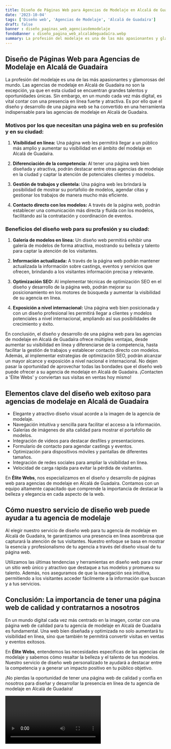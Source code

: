 ```yaml
---
title: Diseño de Páginas Web para Agencias de Modelaje en Alcalá de Guadaíra
date: '2023-10-04'
tags: ['Diseño web', 'Agencias de Modelaje', 'Alcalá de Guadaíra']
draft: false
banner : diseño_paginas_web_agenciasdemodelaje
fondoBanner : diseño_pagina_web_alcaládeguadaíra.webp
summary: La profesión del modelaje es una de las más apasionantes y glamorosas del mundo. Las agencias de modelaje en Alcalá de Guadaíra no son la excepción, ya que en esta ciudad se encuentran grandes talentos y oportunidades únicas. Sin embargo, en un mundo cada vez más digital, es vital contar con una presencia en línea fuerte y atractiva. Es por ello que el diseño y desarrollo de una página web se ha convertido en una herramienta indispensable para las agencias de modelaje en Alcalá de Guadaíra.
---
```


## Diseño de Páginas Web para Agencias de Modelaje en Alcalá de Guadaíra

La profesión del modelaje es una de las más apasionantes y glamorosas del mundo. Las agencias de modelaje en Alcalá de Guadaíra no son la excepción, ya que en esta ciudad se encuentran grandes talentos y oportunidades únicas. Sin embargo, en un mundo cada vez más digital, es vital contar con una presencia en línea fuerte y atractiva. Es por ello que el diseño y desarrollo de una página web se ha convertido en una herramienta indispensable para las agencias de modelaje en Alcalá de Guadaíra.

### Motivos por los que necesitan una página web en su profesión y en su ciudad:

1. **Visibilidad en línea:** Una página web les permitirá llegar a un público más amplio y aumentar su visibilidad en el ámbito del modelaje en Alcalá de Guadaíra.

2. **Diferenciación de la competencia:** Al tener una página web bien diseñada y atractiva, podrán destacar entre otras agencias de modelaje en la ciudad y captar la atención de potenciales clientes y modelos.

3. **Gestión de trabajos y clientela:** Una página web les brindará la posibilidad de mostrar su portafolio de modelos, agendar citas y gestionar los trabajos de manera mucho más eficiente.

4. **Contacto directo con los modelos:** A través de la página web, podrán establecer una comunicación más directa y fluida con los modelos, facilitando así la contratación y coordinación de eventos.

### Beneficios del diseño web para su profesión y su ciudad:

1. **Galería de modelos en línea:** Un diseño web permitirá exhibir una galería de modelos de forma atractiva, mostrando su belleza y talento para captar la atención de los visitantes.

2. **Información actualizada:** A través de la página web podrán mantener actualizada la información sobre castings, eventos y servicios que ofrecen, brindando a los visitantes información precisa y relevante.

3. **Optimización SEO:** Al implementar técnicas de optimización SEO en el diseño y desarrollo de la página web, podrán mejorar su posicionamiento en los motores de búsqueda y aumentar la visibilidad de su agencia en línea.

4. **Exposición a nivel internacional:** Una página web bien posicionada y con un diseño profesional les permitirá llegar a clientes y modelos potenciales a nivel internacional, ampliando así sus posibilidades de crecimiento y éxito.

En conclusión, el diseño y desarrollo de una página web para las agencias de modelaje en Alcalá de Guadaíra ofrece múltiples ventajas, desde aumentar su visibilidad en línea y diferenciarse de la competencia, hasta facilitar la gestión de trabajos y establecer contacto directo con modelos. Además, al implementar estrategias de optimización SEO, podrán alcanzar un mayor alcance y exposición a nivel nacional e internacional. No dejen pasar la oportunidad de aprovechar todas las bondades que el diseño web puede ofrecer a su agencia de modelaje en Alcalá de Guadaíra. ¡Contacten a 'Élite Webs' y conviertan sus visitas en ventas hoy mismo!

<GifSeo />

<Cta />

## Elementos clave del diseño web exitoso para agencias de modelaje en Alcalá de Guadaíra

- Elegante y atractivo diseño visual acorde a la imagen de la agencia de modelaje.
- Navegación intuitiva y sencilla para facilitar el acceso a la información.
- Galerías de imágenes de alta calidad para mostrar el portafolio de modelos.
- Integración de videos para destacar desfiles y presentaciones.
- Formulario de contacto para agendar castings y eventos.
- Optimización para dispositivos móviles y pantallas de diferentes tamaños.
- Integración de redes sociales para ampliar la visibilidad en línea.
- Velocidad de carga rápida para evitar la pérdida de visitantes.

En **Élite Webs**, nos especializamos en el diseño y desarrollo de páginas web para agencias de modelaje en Alcalá de Guadaíra. Contamos con un equipo altamente capacitado que comprende la importancia de destacar la belleza y elegancia en cada aspecto de la web.

## Cómo nuestro servicio de diseño web puede ayudar a tu agencia de modelaje

Al elegir nuestro servicio de diseño web para tu agencia de modelaje en Alcalá de Guadaíra, te garantizamos una presencia en línea asombrosa que capturará la atención de tus visitantes. Nuestro enfoque se basa en mostrar la esencia y profesionalismo de tu agencia a través del diseño visual de tu página web.

Utilizamos las últimas tendencias y herramientas en diseño web para crear un sitio web único y atractivo que destaque a tus modelos y promueva su talento. Además, nos aseguramos de que la navegación sea intuitiva, permitiendo a los visitantes acceder fácilmente a la información que buscan y a tus servicios.

## Conclusión: La importancia de tener una página web de calidad y contratarnos a nosotros

En un mundo digital cada vez más centrado en la imagen, contar con una página web de calidad para tu agencia de modelaje en Alcalá de Guadaíra es fundamental. Una web bien diseñada y optimizada no solo aumentará tu visibilidad en línea, sino que también te permitirá convertir visitas en ventas y eventos exitosos.

En **Élite Webs**, entendemos las necesidades específicas de las agencias de modelaje y sabemos cómo resaltar la belleza y el talento de tus modelos. Nuestro servicio de diseño web personalizado te ayudará a destacar entre la competencia y a generar un impacto positivo en tu público objetivo.

¡No pierdas la oportunidad de tener una página web de calidad y confía en nosotros para diseñar y desarrollar la presencia en línea de tu agencia de modelaje en Alcalá de Guadaíra!

<Video />

<CtaBot job='Agencias de Modelaje' city='Alcalá de Guadaíra'/>

<Gmaps query='Alcalá de Guadaíra+españa+maps' />